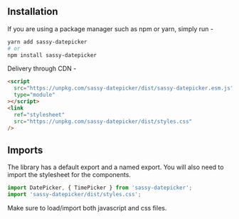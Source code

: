 
## Installation

If you are using a package manager such as npm or yarn, simply run -

```sh
yarn add sassy-datepicker
# or
npm install sassy-datepicker
```

Delivery through CDN -

```html
<script
  src="https://unpkg.com/sassy-datepicker/dist/sassy-datepicker.esm.js"
  type="module"
></script>
<link
  ref="stylesheet"
  src="https://unpkg.com/sassy-datepicker/dist/styles.css"
/>
```

## Imports

The library has a default export and a named export. You will also need to import the stylesheet for the components.

```jsx
import DatePicker, { TimePicker } from 'sassy-datepicker';
import 'sassy-datepicker/dist/styles.css';
```

<Callout emoji="⚠️">
  Make sure to load/import both javascript and css files.
</Callout>

